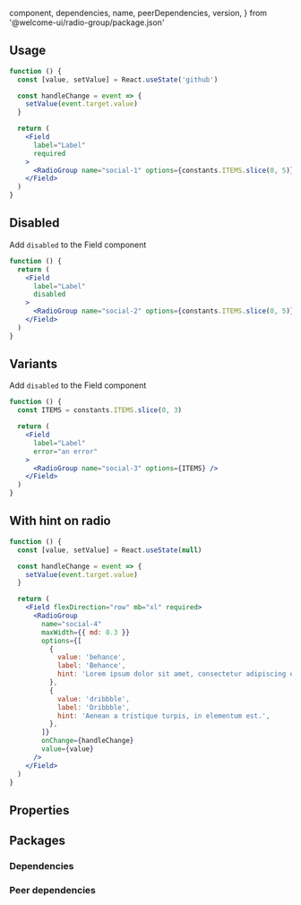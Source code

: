 
  component,
  dependencies,
  name,
  peerDependencies,
  version,
} from '@welcome-ui/radio-group/package.json'

<showcase
  version={version}
  name={name}
  component={component}
  description="Allows user to choose between some options and only one can be return."
/>

## Usage

```jsx
function () {
  const [value, setValue] = React.useState('github')

  const handleChange = event => {
    setValue(event.target.value)
  }

  return (
    <Field
      label="Label"
      required
    >
      <RadioGroup name="social-1" options={constants.ITEMS.slice(0, 5)} onChange={handleChange} value={value} />
    </Field>
  )
}
```

## Disabled

Add `disabled` to the Field component

```jsx
function () {
  return (
    <Field
      label="Label"
      disabled
    >
      <RadioGroup name="social-2" options={constants.ITEMS.slice(0, 5)} value="github" />
    </Field>
  )
}
```

## Variants

Add `disabled` to the Field component

```jsx
function () {
  const ITEMS = constants.ITEMS.slice(0, 3)

  return (
    <Field
      label="Label"
      error="an error"
    >
      <RadioGroup name="social-3" options={ITEMS} />
    </Field>
  )
}
```

## With hint on radio

```jsx
function () {
  const [value, setValue] = React.useState(null)

  const handleChange = event => {
    setValue(event.target.value)
  }

  return (
    <Field flexDirection="row" mb="xl" required>
      <RadioGroup
        name="social-4"
        maxWidth={{ md: 0.3 }}
        options={[
          {
            value: 'behance',
            label: 'Behance',
            hint: 'Lorem ipsum dolor sit amet, consectetur adipiscing elit.',
          },
          {
            value: 'dribbble',
            label: 'Dribbble',
            hint: 'Aenean a tristique turpis, in elementum est.',
          },
        ]}
        onChange={handleChange}
        value={value}
      />
    </Field>
  )
}
```

## Properties

<props propTypes={props.propTypes.RadioGroup} />

## Packages

### Dependencies

<dependencies dependencies={dependencies} />

### Peer dependencies

<dependencies dependencies={peerDependencies} />

<pagination />
